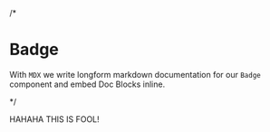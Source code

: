 /*

<Meta title="Demo/Login" component={LoginView} />

# Badge

With `MDX` we write longform markdown documentation for our `Badge` component and embed Doc Blocks inline.

<Props of={LoginView} />

<Story name="positive">
  <LoginView />
</Story>
*/

HAHAHA THIS IS FOOL!